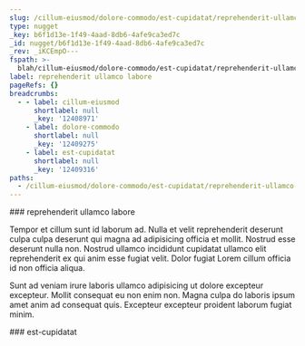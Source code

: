 ```yaml
---
slug: /cillum-eiusmod/dolore-commodo/est-cupidatat/reprehenderit-ullamco-labore
type: nugget
_key: b6f1d13e-1f49-4aad-8db6-4afe9ca3ed7c
_id: nugget/b6f1d13e-1f49-4aad-8db6-4afe9ca3ed7c
_rev: _iKCEmpO---
fspath: >-
  blah/cillum-eiusmod/dolore-commodo/est-cupidatat/reprehenderit-ullamco-labore.md
label: reprehenderit ullamco labore
pageRefs: {}
breadcrumbs:
  - - label: cillum-eiusmod
      shortlabel: null
      _key: '12408971'
    - label: dolore-commodo
      shortlabel: null
      _key: '12409275'
    - label: est-cupidatat
      shortlabel: null
      _key: '12409316'
paths:
  - /cillum-eiusmod/dolore-commodo/est-cupidatat/reprehenderit-ullamco-labore
---
```


<NuggetArea>
<Nugget slug="/cillum-eiusmod/dolore-commodo/est-cupidatat/reprehenderit-ullamco-labore" type="nugget" _key="b6f1d13e-1f49-4aad-8db6-4afe9ca3ed7c" _id="nugget/b6f1d13e-1f49-4aad-8db6-4afe9ca3ed7c" _rev="_iKCEmpO---" fspath="blah/cillum-eiusmod/dolore-commodo/est-cupidatat/reprehenderit-ullamco-labore.md" label="reprehenderit ullamco labore" paths="/cillum-eiusmod/dolore-commodo/est-cupidatat/reprehenderit-ullamco-labore">
<NuggetBody>
### reprehenderit ullamco labore

Tempor et cillum sunt id laborum ad. Nulla et velit reprehenderit deserunt culpa culpa deserunt qui magna ad adipisicing officia et mollit. Nostrud esse deserunt nulla non. Nostrud ullamco incididunt cupidatat ullamco elit reprehenderit ex qui anim esse fugiat velit. Dolor fugiat Lorem cillum officia id non officia aliqua.

Sunt ad veniam irure laboris ullamco adipisicing ut dolore excepteur excepteur. Mollit consequat eu non enim non. Magna culpa do laboris ipsum amet anim ad consequat quis. Excepteur excepteur proident laborum fugiat minim.

</NuggetBody>
<Breadcrumbs>
<Crumbs>
<Crumb _key="12408971" label="cillum-eiusmod" /><Crumb _key="12409275" label="dolore-commodo" /><Crumb _key="12409316" label="est-cupidatat" />
</Crumbs>
</Breadcrumbs>
</Nugget>

<NuggetsInbound>
</NuggetsInbound>
<NuggetsOutbound>
</NuggetsOutbound>
</NuggetArea>
<PassagesInbound>
<Passage direction="inbound" type="passage" _key="12409316" _id="passage/12409316" _rev="_iKCEmpG--_" label="est-cupidatat" passage="est-cupidatat" fspath="blah/cillum-eiusmod/dolore-commodo/est-cupidatat" paths="/cillum-eiusmod/dolore-commodo/est-cupidatat" slug="/cillum-eiusmod/dolore-commodo/est-cupidatat">
<NuggetBody>
### est-cupidatat

</NuggetBody>
<Breadcrumbs>
<Crumbs>
<Crumb _key="12408971" label="cillum-eiusmod" /><Crumb _key="12409275" label="dolore-commodo" />
</Crumbs>
</Breadcrumbs>
</Passage>

</PassagesInbound>
<PassagesOutbound>
</PassagesOutbound>